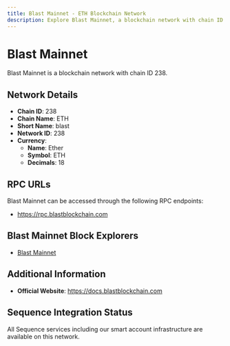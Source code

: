 ```yaml
--- 
title: Blast Mainnet - ETH Blockchain Network
description: Explore Blast Mainnet, a blockchain network with chain ID 238. Learn about its native currency, Ether, and how to interact with the network.
---
```


# Blast Mainnet

Blast Mainnet is a blockchain network with chain ID 238.

## Network Details

- **Chain ID**: 238
- **Chain Name**: ETH
- **Short Name**: blast
- **Network ID**: 238
- **Currency**: 
  - **Name**: Ether
  - **Symbol**: ETH
  - **Decimals**: 18

## RPC URLs

Blast Mainnet can be accessed through the following RPC endpoints:

- https://rpc.blastblockchain.com

## Blast Mainnet Block Explorers

- [Blast Mainnet](https://scan.blastblockchain.com)

## Additional Information

- **Official Website**: https://docs.blastblockchain.com

## Sequence Integration Status

All Sequence services including our smart account infrastructure are available on this network.
